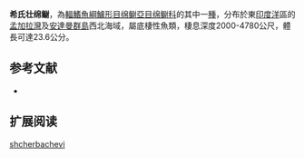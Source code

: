 {{Speciesbox
| name = 希氏壮绵鳚
| image = 
| status = NE
| status_system = IUCN3.1
| genus = Pachycara
| species = shcherbachevi
| authority = [[Anderson|Anderson]], 1989
| synonyms = 
}}

'''希氏壮绵鳚'''，為[[輻鰭魚綱|輻鰭魚綱]][[鱸形目|鱸形目]][[绵鳚亞目|绵鳚亞目]][[绵鳚科|绵鳚科]]的其中一[[種|種]]，分布於東[[印度洋|印度洋]]區的[[孟加拉灣|孟加拉灣]]及[[安達曼群島|安達曼群島]]西北海域，屬底棲性魚類，棲息深度2000-4780公尺，體長可達23.6公分。

==参考文献==
*{{FishBase_species|genus=Pachycara|species=shcherbachevi|year=2012|month=3}}

== 扩展阅读 ==
{{refbegin}}
{{wikispecies-inline|Pachycara shcherbachevi|希氏壮绵鳚}}
{{refend}}
{{Taxonbar|from=Q1114349}}

[[Category:壮绵鳚属|shcherbachevi]]


{{鱸形目小作品}}